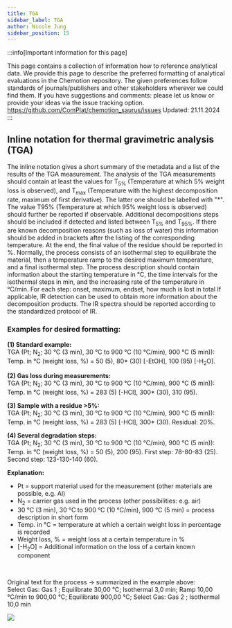 ```yaml
---
title: TGA
sidebar_label: TGA
author: Nicole Jung
sidebar_position: 15
---
```


:::info[Important information for this page] 

This page contains a collection of information how to reference analytical data. We provide this page to describe the preferred formatting of analytical evaluations in the Chemotion repository. The given preferences follow standards of journals/publishers and other stakeholders wherever we could find them. If you have suggestions and comments: please let us know or provide your ideas via the issue tracking option. 
https://github.com/ComPlat/chemotion_saurus/issues
Updated: 21.11.2024 
:::

## Inline notation for thermal gravimetric analysis (TGA) 

The inline notation gives a short summary of the metadata and a list of the results of the TGA measurement. 
The analysis of the TGA measurements should contain at least the values for T<sub>5%</sub> (Temperature at which 5% weight loss is observed), and T<sub>max</sub> (Temperature with the highest decomposition rate, maximum of first derivative). The latter one should be labelled with "*". The value T95% (Temperature at which 95% weight loss is observed) should further be reported if observable. Additional decompositions steps should be included if detected and listed between T<sub>5%</sub> and T<sub>95%</sub>. If there are known decomposition reasons (such as loss of water) this information should be added in brackets after the listing of the corresponding temperature. At the end, the final value of the residue should be reported in %.
Normally, the process consists of an isothermal step to equilibrate the material, then a temperature ramp to the desired maximum temperature, and a final isothermal step. The process description should contain information about the starting temperature in °C, the time intervals for the isothermal steps in min, and the increasing rate of the temperature in °C/min.
For each step: onset, maximum, endset, how much is lost in total
If applicable, IR detection can be used to obtain more information about the decomposition products. The IR spectra should be reported according to the standardized protocol of IR.


### Examples for desired formatting:

**(1) Standard example:** <br /> 
TGA (Pt; N<sub>2</sub>; 30 °C (3 min), 30 °C to 900 °C (10 °C/min), 900 °C (5 min)): Temp. in °C (weight loss, %) = 50 (5), 80* (30) [-EtOH], 100 (95) [-H<sub>2</sub>O]. <br />

**(2) Gas loss during measurements:** <br /> 
TGA (Pt; N<sub>2</sub>; 30 °C (3 min), 30 °C to 900 °C (10 °C/min), 900 °C (5 min)): Temp. in °C (weight loss, %) = 283 (5) [-HCl], 300* (30), 310 (95). <br /> 

**(3) Sample with a residue >5%:** <br /> 
TGA (Pt; N<sub>2</sub>; 30 °C (3 min), 30 °C to 900 °C (10 °C/min), 900 °C (5 min)): Temp. in °C (weight loss, %) = 283 (5) [-HCl], 300* (30). Residual: 20%. <br />

**(4) Several degradation steps:** <br /> 
TGA (Pt; N<sub>2</sub>; 30 °C (3 min), 30 °C to 900 °C (10 °C/min), 900 °C (5 min)): Temp. in °C (weight loss, %) = 50 (5), 200 (95). First step: 78-80-83 (25). Second step: 123-130-140 (60). <br />



**Explanation:**<br /> 
 
- Pt = support material used for the measurement (other materials are possible, e.g. Al)
- N<sub>2</sub> = carrier gas used in the process (other possibilities: e.g. air)
- 30 °C (3 min), 30 °C to 900 °C (10 °C/min), 900 °C (5 min) = process description in short form
- Temp. in °C = temperature at which a certain weight loss in percentage is recorded
- Weight loss, % = weight loss at a certain temperature in %
- [-H<sub>2</sub>O] = Additional information on the loss of a certain known component
<br />

Original text for the process -> summarized in the example above: <br />
Select Gas: Gas 1 ; Equilibrate 30,00 °C; Isothermal 3,0 min; Ramp 10,00 °C/min to 900,00 °C; Equilibrate 900,00 °C; Select Gas: Gas 2 ; Isothermal 10,0 min

![](/img/docs/Example_image.png)
